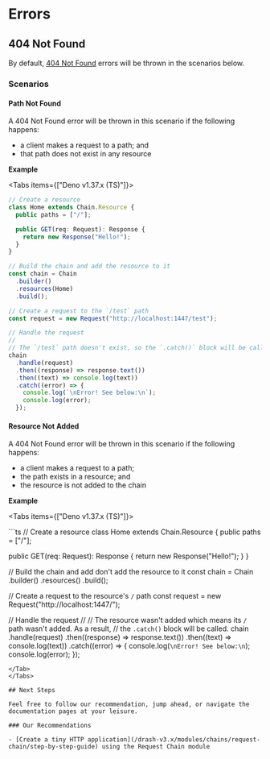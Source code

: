 
# Errors

## 404 Not Found

By default, [404 Not Found](https://developer.mozilla.org/en-US/docs/Web/HTTP/Status/404) errors will be thrown in the scenarios below.

### Scenarios

#### Path Not Found

A 404 Not Found error will be thrown in this scenario if the following happens:

- a client makes a request to a path; and
- that path does not exist in any resource

__Example__

<Tabs items={["Deno v1.37.x (TS)"]}>
<Tab>
```ts showLineNumbers
// Create a resource
class Home extends Chain.Resource {
  public paths = ["/"];

  public GET(req: Request): Response {
    return new Response("Hello!");
  }
}

// Build the chain and add the resource to it
const chain = Chain
  .builder()
  .resources(Home)
  .build();

// Create a request to the `/test` path
const request = new Request("http://localhost:1447/test");

// Handle the request
//
// The `/test` path doesn't exist, so the `.catch()` block will be called
chain
  .handle(request)
  .then((response) => response.text())
  .then((text) => console.log(text))
  .catch((error) => {
    console.log(`\nError! See below:\n`);
    console.log(error);
  });
```
</Tab>
</Tabs>

#### Resource Not Added

A 404 Not Found error will be thrown in this scenario if the following happens:

- a client makes a request to a path;
- the path exists in a resource; and
- the resource is not added to the chain

__Example__

<Tabs items={["Deno v1.37.x (TS)"]}>

<Tab>
```ts
// Create a resource
class Home extends Chain.Resource {
  public paths = ["/"];

  public GET(req: Request): Response {
    return new Response("Hello!");
  }
}

// Build the chain and add don't add the resource to it
const chain = Chain
  .builder()
  .resources()
  .build();

// Create a request to the resource's `/` path
const request = new Request("http://localhost:1447/");

// Handle the request
//
// The resource wasn't added which means its `/` path wasn't added. As a result,
// the `.catch()` block will be called.
chain
  .handle(request)
  .then((response) => response.text())
  .then((text) => console.log(text))
  .catch((error) => {
    console.log(`\nError! See below:\n`);
    console.log(error);
  });
```
</Tab>
</Tabs>

## Next Steps

Feel free to follow our recommendation, jump ahead, or navigate the documentation pages at your leisure.

### Our Recommendations

- [Create a tiny HTTP application](/drash-v3.x/modules/chains/request-chain/step-by-step-guide) using the Request Chain module
